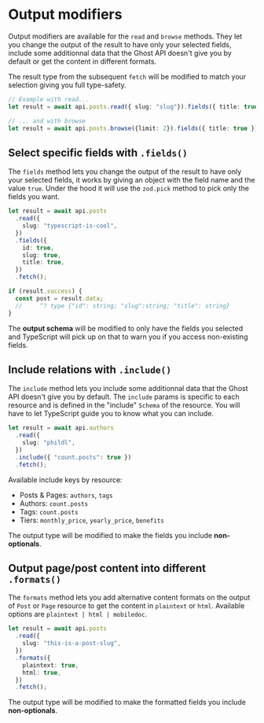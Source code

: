 # Output modifiers

Output modifiers are available for the `read` and `browse` methods. They let you change the output of the result to have only your selected fields, include some additionnal data that the Ghost API doesn't give you by default or get the content in different formats.

The result type from the subsequent `fetch` will be modified to match your selection giving you full type-safety.

```ts /fields({ title: true })/
// Example with read...
let result = await api.posts.read({ slug: "slug"}).fields({ title: true }).fetch();

// ... and with browse
let result = await api.posts.browse({limit: 2}).fields({ title: true }).fetch();
```

## Select specific fields with `.fields()`

The `fields` method lets you change the output of the result to have only your selected fields, it works by giving an object with the field name and the value `true`. Under the hood it will use the `zod.pick` method to pick only the fields you want.

```ts
let result = await api.posts
  .read({
    slug: "typescript-is-cool",
  })
  .fields({
    id: true,
    slug: true,
    title: true,
  })
  .fetch();

if (result.success) {
  const post = result.data;
  //     ^? type {"id": string; "slug":string; "title": string}
}
```

The **output schema** will be modified to only have the fields you selected and TypeScript will pick up on that to warn you if you access non-existing fields.

## Include relations with `.include()`

The `include` method lets you include some additionnal data that the Ghost API doesn't give you by default. The `include` params is specific to each resource and is defined in the "include" `Schema` of the resource. You will have to let TypeScript guide you to know what you can include.

```ts
let result = await api.authors
  .read({
    slug: "phildl",
  })
  .include({ "count.posts": true })
  .fetch();
```

Available include keys by resource:

- Posts & Pages: `authors`, `tags`
- Authors: `count.posts`
- Tags: `count.posts`
- Tiers: `monthly_price`, `yearly_price`, `benefits`

The output type will be modified to make the fields you include **non-optionals**.

## Output page/post content into different `.formats()`

The `formats` method lets you add alternative content formats on the output of `Post` or `Page` resource to get the content in `plaintext` or `html`. Available options are `plaintext | html | mobiledoc`.

```ts
let result = await api.posts
  .read({
    slug: "this-is-a-post-slug",
  })
  .formats({
    plaintext: true,
    html: true,
  })
  .fetch();
```

The output type will be modified to make the formatted fields you include **non-optionals**.
